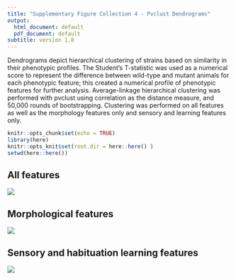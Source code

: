 ```yaml
---
title: "Supplementary Figure Collection 4 - Pvclust Dendrograms"
output:
  html_document: default
  pdf_document: default
subtitle: version 1.0
---
```


Dendrograms depict hierarchical clustering of strains based on similarity in their phenotypic profiles.  The Student's T-statistic was used as a numerical score to represent the difference between wild-type and mutant animals for each phenotypic feature; this created a numerical profile of phenotypic features for further analysis. Average-linkage hierarchical clustering was performed with pvclust using correlation as the distance measure, and 50,000 rounds of bootstrapping. Clustering was performed on all features as well as the morphology features only and sensory and learning features only. 


```r
knitr::opts_chunk$set(echo = TRUE)
library(here)
knitr::opts_knit$set(root.dir = here::here() )
setwd(here::here())
```

## All features

![](../../plots/t.test.pvclust_all.png)

## Morphological features

![](../../plots/t.test.pvclust_morpho.png)

## Sensory and habituation learning features

![](../../plots/t.test.pvclust_learning.png)